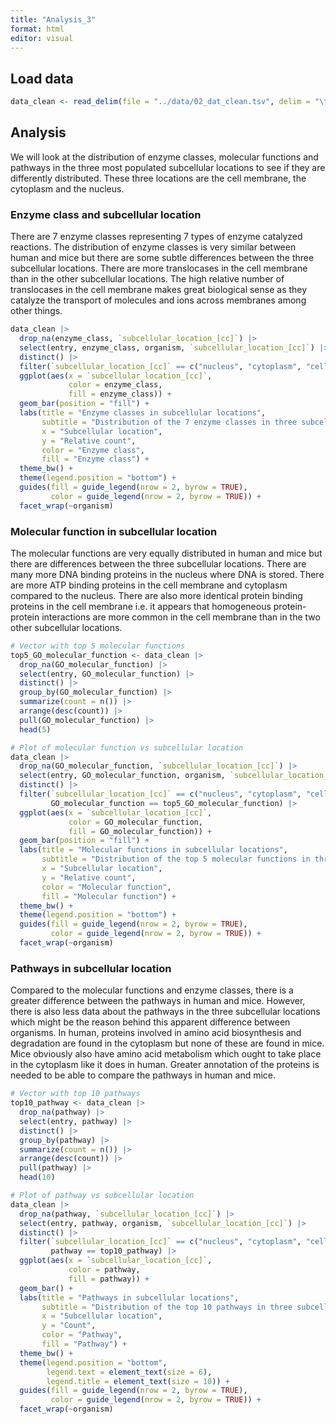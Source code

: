 ```yaml
---
title: "Analysis_3"
format: html
editor: visual
---
```


## Load data

```r
data_clean <- read_delim(file = "../data/02_dat_clean.tsv", delim = "\t")
```

## Analysis

We will look at the distribution of enzyme classes, molecular functions and pathways in the three most populated subcellular locations to see if they are differently distributed. These three locations are the cell membrane, the cytoplasm and the nucleus.

### Enzyme class and subcellular location

There are 7 enzyme classes representing 7 types of enzyme catalyzed reactions. The distribution of enzyme classes is very similar between human and mice but there are some subtle differences between the three subcellular locations. There are more translocases in the cell membrane than in the other subcellular locations. The high relative number of translocases in the cell membrane makes great biological sense as they catalyze the transport of molecules and ions across membranes among other things.

```r
data_clean |>
  drop_na(enzyme_class, `subcellular_location_[cc]`) |>
  select(entry, enzyme_class, organism, `subcellular_location_[cc]`) |>
  distinct() |>
  filter(`subcellular_location_[cc]` == c("nucleus", "cytoplasm", "cell membrane")) |>
  ggplot(aes(x = `subcellular_location_[cc]`,
             color = enzyme_class,
             fill = enzyme_class)) +
  geom_bar(position = "fill") +
  labs(title = "Enzyme classes in subcellular locations",
       subtitle = "Distribution of the 7 enzyme classes in three subcellular locations",
       x = "Subcellular location",
       y = "Relative count",
       color = "Enzyme class",
       fill = "Enzyme class") +
  theme_bw() +
  theme(legend.position = "bottom") +
  guides(fill = guide_legend(nrow = 2, byrow = TRUE),
         color = guide_legend(nrow = 2, byrow = TRUE)) +
  facet_wrap(~organism)
```

### Molecular function in subcellular location

The molecular functions are very equally distributed in human and mice but there are differences between the three subcellular locations. There are many more DNA binding proteins in the nucleus where DNA is stored. There are more ATP binding proteins in the cell membrane and cytoplasm compared to the nucleus. There are also more identical protein binding proteins in the cell membrane i.e. it appears that homogeneous protein-protein interactions are more common in the cell membrane than in the two other subcellular locations.

```r
# Vector with top 5 molecular functions
top5_GO_molecular_function <- data_clean |>
  drop_na(GO_molecular_function) |>
  select(entry, GO_molecular_function) |>
  distinct() |>
  group_by(GO_molecular_function) |>
  summarize(count = n()) |>
  arrange(desc(count)) |>
  pull(GO_molecular_function) |>
  head(5)
```

```r
# Plot of molecular function vs subcellular location
data_clean |>
  drop_na(GO_molecular_function, `subcellular_location_[cc]`) |>
  select(entry, GO_molecular_function, organism, `subcellular_location_[cc]`) |>
  distinct() |>
  filter(`subcellular_location_[cc]` == c("nucleus", "cytoplasm", "cell membrane"),
         GO_molecular_function == top5_GO_molecular_function) |>
  ggplot(aes(x = `subcellular_location_[cc]`,
             color = GO_molecular_function,
             fill = GO_molecular_function)) +
  geom_bar(position = "fill") +
  labs(title = "Molecular functions in subcellular locations",
       subtitle = "Distribution of the top 5 molecular functions in three subcellular locations",
       x = "Subcellular location",
       y = "Relative count",
       color = "Molecular function",
       fill = "Molecular function") +
  theme_bw() +
  theme(legend.position = "bottom") +
  guides(fill = guide_legend(nrow = 2, byrow = TRUE),
         color = guide_legend(nrow = 2, byrow = TRUE)) +
  facet_wrap(~organism)
```

### Pathways in subcellular location

Compared to the molecular functions and enzyme classes, there is a greater difference between the pathways in human and mice. However, there is also less data about the pathways in the three subcellular locations which might be the reason behind this apparent difference between organisms. In human, proteins involved in amino acid biosynthesis and degradation are found in the cytoplasm but none of these are found in mice. Mice obviously also have amino acid metabolism which ought to take place in the cytoplasm like it does in human. Greater annotation of the proteins is needed to be able to compare the pathways in human and mice.

```r
# Vector with top 10 pathways
top10_pathway <- data_clean |>
  drop_na(pathway) |>
  select(entry, pathway) |>
  distinct() |>
  group_by(pathway) |>
  summarize(count = n()) |>
  arrange(desc(count)) |>
  pull(pathway) |> 
  head(10)
```

```r
# Plot of pathway vs subcellular location
data_clean |>
  drop_na(pathway, `subcellular_location_[cc]`) |>
  select(entry, pathway, organism, `subcellular_location_[cc]`) |>
  distinct() |>
  filter(`subcellular_location_[cc]` == c("nucleus", "cytoplasm", "cell membrane"),
         pathway == top10_pathway) |>
  ggplot(aes(x = `subcellular_location_[cc]`,
             color = pathway,
             fill = pathway)) +
  geom_bar() +
  labs(title = "Pathways in subcellular locations",
       subtitle = "Distribution of the top 10 pathways in three subcellular locations",
       x = "Subcellular location",
       y = "Count",
       color = "Pathway",
       fill = "Pathway") +
  theme_bw() +
  theme(legend.position = "bottom",
        legend.text = element_text(size = 6),
        legend.title = element_text(size = 10)) +
  guides(fill = guide_legend(nrow = 2, byrow = TRUE),
         color = guide_legend(nrow = 2, byrow = TRUE)) +
  facet_wrap(~organism)
```
